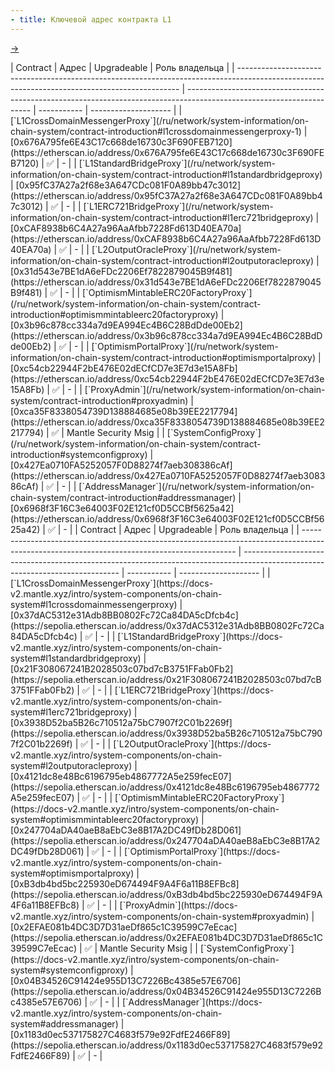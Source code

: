 ```yaml
---
- title: Ключевой адрес контракта L1
---
```


[→](https://docs-v2.mantle.xyz/intro/system-components/on-chain-system#key-l1-smart-contracts)

<Tabs>
  <Tab title="Mainnet">
    | Contract                                                                                                                                      | Адрес                                                                                                                 | Upgradeable | Роль владельца       |
    | --------------------------------------------------------------------------------------------------------------------------------------------- | --------------------------------------------------------------------------------------------------------------------- | ----------- | -------------------- |
    | [`L1CrossDomainMessengerProxy`](/ru/network/system-information/on-chain-system/contract-introduction#l1crossdomainmessengerproxy-1)           | [0x676A795fe6E43C17c668de16730c3F690FEB7120](https://etherscan.io/address/0x676A795fe6E43C17c668de16730c3F690FEB7120) | ✅           | -                    |
    | [`L1StandardBridgeProxy`](/ru/network/system-information/on-chain-system/contract-introduction#l1standardbridgeproxy)                         | [0x95fC37A27a2f68e3A647CDc081F0A89bb47c3012](https://etherscan.io/address/0x95fC37A27a2f68e3A647CDc081F0A89bb47c3012) | ✅           | -                    |
    | [`L1ERC721BridgeProxy`](/ru/network/system-information/on-chain-system/contract-introduction#l1erc721bridgeproxy)                             | [0xCAF8938b6C4A27a96AaAfbb7228Fd613D40EA70a](https://etherscan.io/address/0xCAF8938b6C4A27a96AaAfbb7228Fd613D40EA70a) | ✅           | -                    |
    | [`L2OutputOracleProxy`](/ru/network/system-information/on-chain-system/contract-introduction#l2outputoracleproxy)                             | [0x31d543e7BE1dA6eFDc2206Ef7822879045B9f481](https://etherscan.io/address/0x31d543e7BE1dA6eFDc2206Ef7822879045B9f481) | ✅           | -                    |
    | [`OptimismMintableERC20FactoryProxy`](/ru/network/system-information/on-chain-system/contract-introduction#optimismmintableerc20factoryproxy) | [0x3b96c878cc334a7d9EA994Ec4B6C28BdDde00Eb2](https://etherscan.io/address/0x3b96c878cc334a7d9EA994Ec4B6C28BdDde00Eb2) | ✅           | -                    |
    | [`OptimismPortalProxy`](/ru/network/system-information/on-chain-system/contract-introduction#optimismportalproxy)                             | [0xc54cb22944F2bE476E02dECfCD7e3E7d3e15A8Fb](https://etherscan.io/address/0xc54cb22944F2bE476E02dECfCD7e3E7d3e15A8Fb) | ✅           | -                    |
    | [`ProxyAdmin`](/ru/network/system-information/on-chain-system/contract-introduction#proxyadmin)                                               | [0xca35F8338054739D138884685e08b39EE2217794](https://etherscan.io/address/0xca35F8338054739D138884685e08b39EE2217794) | ✅           | Mantle Security Msig |
    | [`SystemConfigProxy`](/ru/network/system-information/on-chain-system/contract-introduction#systemconfigproxy)                                 | [0x427Ea0710FA5252057F0D88274f7aeb308386cAf](https://etherscan.io/address/0x427Ea0710FA5252057F0D88274f7aeb308386cAf) | ✅           | -                    |
    | [`AddressManager`](/ru/network/system-information/on-chain-system/contract-introduction#addressmanager)                                       | [0x6968f3F16C3e64003F02E121cf0D5CCBf5625a42](https://etherscan.io/address/0x6968f3F16C3e64003F02E121cf0D5CCBf5625a42) | ✅           | -                    |
  </Tab>

  <Tab title="Тестовая сеть (Sepolia)">
    | Contract                                                                                                                                    | Адрес                                                                                                                         | Upgradeable | Роль владельца       |
    | ------------------------------------------------------------------------------------------------------------------------------------------- | ----------------------------------------------------------------------------------------------------------------------------- | ----------- | -------------------- |
    | [`L1CrossDomainMessengerProxy`](https://docs-v2.mantle.xyz/intro/system-components/on-chain-system#l1crossdomainmessengerproxy)             | [0x37dAC5312e31Adb8BB0802Fc72Ca84DA5cDfcb4c](https://sepolia.etherscan.io/address/0x37dAC5312e31Adb8BB0802Fc72Ca84DA5cDfcb4c) | ✅           | -                    |
    | [`L1StandardBridgeProxy`](https://docs-v2.mantle.xyz/intro/system-components/on-chain-system#l1standardbridgeproxy)                         | [0x21F308067241B2028503c07bd7cB3751FFab0Fb2](https://sepolia.etherscan.io/address/0x21F308067241B2028503c07bd7cB3751FFab0Fb2) | ✅           | -                    |
    | [`L1ERC721BridgeProxy`](https://docs-v2.mantle.xyz/intro/system-components/on-chain-system#l1erc721bridgeproxy)                             | [0x3938D52ba5B26c710512a75bC7907f2C01b2269f](https://sepolia.etherscan.io/address/0x3938D52ba5B26c710512a75bC7907f2C01b2269f) | ✅           | -                    |
    | [`L2OutputOracleProxy`](https://docs-v2.mantle.xyz/intro/system-components/on-chain-system#l2outputoracleproxy)                             | [0x4121dc8e48Bc6196795eb4867772A5e259fecE07](https://sepolia.etherscan.io/address/0x4121dc8e48Bc6196795eb4867772A5e259fecE07) | ✅           | -                    |
    | [`OptimismMintableERC20FactoryProxy`](https://docs-v2.mantle.xyz/intro/system-components/on-chain-system#optimismmintableerc20factoryproxy) | [0x247704aDA40aeB8aEbC3e8B17A2DC49fDb28D061](https://sepolia.etherscan.io/address/0x247704aDA40aeB8aEbC3e8B17A2DC49fDb28D061) | ✅           | -                    |
    | [`OptimismPortalProxy`](https://docs-v2.mantle.xyz/intro/system-components/on-chain-system#optimismportalproxy)                             | [0xB3db4bd5bc225930eD674494F9A4F6a11B8EFBc8](https://sepolia.etherscan.io/address/0xB3db4bd5bc225930eD674494F9A4F6a11B8EFBc8) | ✅           | -                    |
    | [`ProxyAdmin`](https://docs-v2.mantle.xyz/intro/system-components/on-chain-system#proxyadmin)                                               | [0x2EFAE081b4DC3D7D31aeDf865c1C39599C7eEcac](https://sepolia.etherscan.io/address/0x2EFAE081b4DC3D7D31aeDf865c1C39599C7eEcac) | ✅           | Mantle Security Msig |
    | [`SystemConfigProxy`](https://docs-v2.mantle.xyz/intro/system-components/on-chain-system#systemconfigproxy)                                 | [0x04B34526C91424e955D13C7226Bc4385e57E6706](https://sepolia.etherscan.io/address/0x04B34526C91424e955D13C7226Bc4385e57E6706) | ✅           | -                    |
    | [`AddressManager`](https://docs-v2.mantle.xyz/intro/system-components/on-chain-system#addressmanager)                                       | [0x1183d0ec537175827C4683f579e92FdfE2466F89](https://sepolia.etherscan.io/address/0x1183d0ec537175827C4683f579e92FdfE2466F89) | ✅           | -                    |
  </Tab>
</Tabs>

